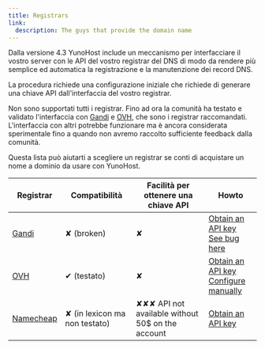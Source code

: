 ```yaml
---
title: Registrars
link:
  description: The guys that provide the domain name
---
```


Dalla versione 4.3 YunoHost include un meccanismo per interfacciare il vostro server con le API del vostro registrar del DNS di modo da rendere più semplice ed automatica la registrazione e la manutenzione dei record DNS.

La procedura richiede una configurazione iniziale che richiede di generare una chiave API dall'interfaccia del vostro registrar.

Non sono supportati tutti i registrar. Fino ad ora la comunità ha testato e validato l'interfaccia con [Gandi](https://gandi.net) e [OVH](https://ovh.com), che sono i registrar raccomandati. L'interfaccia con altri potrebbe funzionare ma è ancora considerata sperimentale fino a quando non avremo raccolto sufficiente feedback dalla comunità.

Questa lista può aiutarti a scegliere un registrar se conti di acquistare un nome a dominio da usare con YunoHost.

| Registrar                           | Compatibilità               | Facilità per ottenere una chiave API | Howto |
|-------------------------------------|-----------------------------|---------------------------|-------|
| [Gandi](https://www.gandi.net)      | ✘ (broken)                  | ✘   | [Obtain an API key](/admin/self_hosting/providers/registrar/gandi) <br/> [See bug here](https://github.com/YunoHost/issues/issues/2419) |
| [OVH](https://ovh.com/domaines)     | ✔ (testato)                  | ✘   | [Obtain an API key](/admin/self_hosting/providers/registrar/ovh/autodns) <br/> [Configure manually](/admin/self_hosting/providers/registrar/ovh/manualdns) |
| [Namecheap](https://namecheap.com)  | ✘ (in lexicon ma non testato) | ✘✘✘ API not available without 50$ on the account | [Obtain an API key](/admin/self_hosting/providers/registrar/namecheap) |

